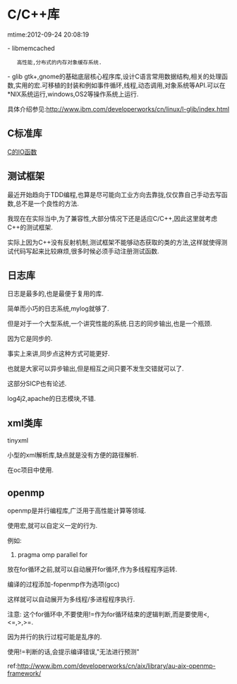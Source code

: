 =C/C++库=
mtime:2012-09-24 20:08:19 

- libmemcached
	高性能,分布式的内存对象缓存系统.

- glib
gtk+,gnome的基础底层核心程序库,设计C语言常用数据结构,相关的处理函数,实用的宏.可移植的封装和例如事件循环,线程,动态调用,对象系统等API.可以在*NIX系统运行,windows,OS2等操作系统上运行.

具体介绍参见:[[http://www.ibm.com/developerworks/cn/linux/l-glib/index.html]]

== C标准库 ==
[[c_io|C的IO函数]]


== 测试框架 ==
最近开始趋向于TDD编程,也算是尽可能向工业方向去靠拢,仅仅靠自己手动去写函数,总不是一个良性的方法.

我现在在实际当中,为了兼容性,大部分情况下还是适应C/C++,因此这里就考虑C++的测试框架.

实际上因为C++没有反射机制,测试框架不能够动态获取的类的方法,这样就使得测试代码写起来比较麻烦,很多时候必须手动注册测试函数.

== 日志库 ==
日志是最多的,也是最便于复用的库.

简单而小巧的日志系统,mylog就够了.

但是对于一个大型系统,一个讲究性能的系统.日志的同步输出,也是一个瓶颈.

因为它是同步的.

事实上来讲,同步点这种方式可能更好.

也就是大家可以异步输出,但是相互之间只要不发生交错就可以了.

这部分SICP也有论述.

log4j2,apache的日志模块,不错.

== xml类库 ==
tinyxml

小型的xml解析库,缺点就是没有方便的路径解析.

在oc项目中使用.

== openmp ==
openmp是并行编程库,广泛用于高性能计算等领域.

使用宏,就可以自定义一定的行为.

例如:

#pragma omp parallel for

放在for循环之前,就可以自动展开for循环,作为多线程程序运转.

编译的过程添加-fopenmp作为选项(gcc)

这样就可以自动展开为多线程/多进程程序执行.

注意:
这个for循环中,不要使用!=作为for循环结束的逻辑判断,而是要使用<,<=,>,>=.

因为并行的执行过程可能是乱序的.

使用!=判断的话,会提示编译错误,"无法进行预测"

ref:http://www.ibm.com/developerworks/cn/aix/library/au-aix-openmp-framework/
